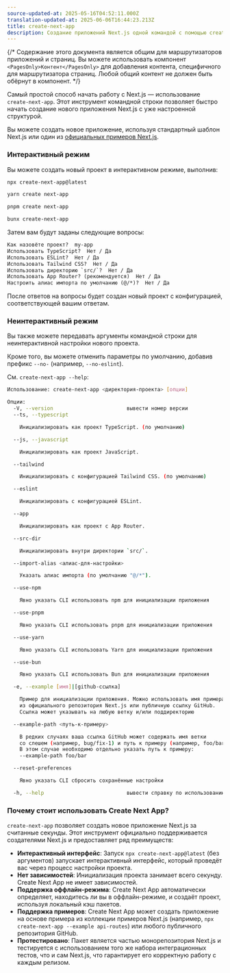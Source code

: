 ```yaml
---
source-updated-at: 2025-05-16T04:52:11.000Z
translation-updated-at: 2025-06-06T16:44:23.213Z
title: create-next-app
description: Создание приложений Next.js одной командой с помощью create-next-app.
---
```


{/* Содержание этого документа является общим для маршрутизаторов приложений и страниц. Вы можете использовать компонент `<PagesOnly>Контент</PagesOnly>` для добавления контента, специфичного для маршрутизатора страниц. Любой общий контент не должен быть обёрнут в компонент. */}

Самый простой способ начать работу с Next.js — использование `create-next-app`. Этот инструмент командной строки позволяет быстро начать создание нового приложения Next.js с уже настроенной структурой.

Вы можете создать новое приложение, используя стандартный шаблон Next.js или один из [официальных примеров Next.js](https://github.com/vercel/next.js/tree/canary/examples).

### Интерактивный режим

Вы можете создать новый проект в интерактивном режиме, выполнив:

```bash filename="Терминал"
npx create-next-app@latest
```

```bash filename="Терминал"
yarn create next-app
```

```bash filename="Терминал"
pnpm create next-app
```

```bash filename="Терминал"
bunx create-next-app
```

Затем вам будут заданы следующие вопросы:

```txt filename="Терминал"
Как назовёте проект?  my-app
Использовать TypeScript?  Нет / Да
Использовать ESLint?  Нет / Да
Использовать Tailwind CSS?  Нет / Да
Использовать директорию `src/`?  Нет / Да
Использовать App Router? (рекомендуется)  Нет / Да
Настроить алиас импорта по умолчанию (@/*)?  Нет / Да
```

После ответов на вопросы будет создан новый проект с конфигурацией, соответствующей вашим ответам.

### Неинтерактивный режим

Вы также можете передавать аргументы командной строки для неинтерактивной настройки нового проекта.

Кроме того, вы можете отменить параметры по умолчанию, добавив префикс `--no-` (например, `--no-eslint`).

См. `create-next-app --help`:

```bash filename="Терминал"
Использование: create-next-app <директория-проекта> [опции]

Опции:
  -V, --version                        вывести номер версии
  --ts, --typescript

    Инициализировать как проект TypeScript. (по умолчанию)

  --js, --javascript

    Инициализировать как проект JavaScript.

  --tailwind

    Инициализировать с конфигурацией Tailwind CSS. (по умолчанию)

  --eslint

    Инициализировать с конфигурацией ESLint.

  --app

    Инициализировать как проект с App Router.

  --src-dir

    Инициализировать внутри директории `src/`.

  --import-alias <алиас-для-настройки>

    Указать алиас импорта (по умолчанию "@/*").

  --use-npm

    Явно указать CLI использовать npm для инициализации приложения

  --use-pnpm

    Явно указать CLI использовать pnpm для инициализации приложения

  --use-yarn

    Явно указать CLI использовать Yarn для инициализации приложения

  --use-bun

    Явно указать CLI использовать Bun для инициализации приложения

  -e, --example [имя]|[github-ссылка]

    Пример для инициализации приложения. Можно использовать имя примера
    из официального репозитория Next.js или публичную ссылку GitHub.
    Ссылка может указывать на любую ветку и/или поддиректорию

  --example-path <путь-к-примеру>

    В редких случаях ваша ссылка GitHub может содержать имя ветки
    со слешем (например, bug/fix-1) и путь к примеру (например, foo/bar).
    В этом случае необходимо отдельно указать путь к примеру:
    --example-path foo/bar

  --reset-preferences

    Явно указать CLI сбросить сохранённые настройки

  -h, --help                           вывести справку по использованию
```

### Почему стоит использовать Create Next App?

`create-next-app` позволяет создать новое приложение Next.js за считанные секунды. Этот инструмент официально поддерживается создателями Next.js и предоставляет ряд преимуществ:

- **Интерактивный интерфейс**: Запуск `npx create-next-app@latest` (без аргументов) запускает интерактивный интерфейс, который проведёт вас через процесс настройки проекта.
- **Нет зависимостей**: Инициализация проекта занимает всего секунду. Create Next App не имеет зависимостей.
- **Поддержка оффлайн-режима**: Create Next App автоматически определяет, находитесь ли вы в оффлайн-режиме, и создаёт проект, используя локальный кэш пакетов.
- **Поддержка примеров**: Create Next App может создать приложение на основе примера из коллекции примеров Next.js (например, `npx create-next-app --example api-routes`) или любого публичного репозитория GitHub.
- **Протестировано**: Пакет является частью монорепозитория Next.js и тестируется с использованием того же набора интеграционных тестов, что и сам Next.js, что гарантирует его корректную работу с каждым релизом.